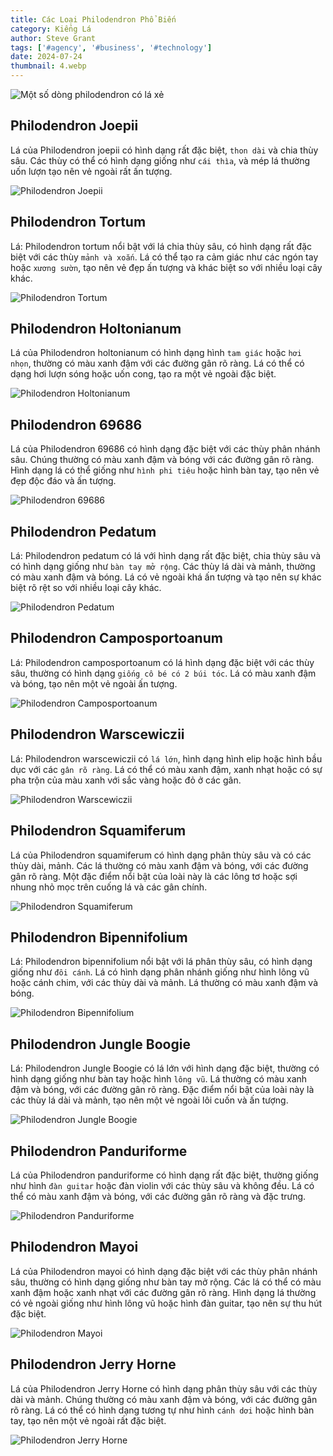 ```yaml
---
title: Các Loại Philodendron Phổ Biến
category: Kiểng Lá
author: Steve Grant
tags: ['#agency', '#business', '#technology']
date: 2024-07-24
thumbnail: 4.webp
---
```


![Một số dòng philodendron có lá xẻ](./1.webp)

## Philodendron Joepii

Lá của Philodendron joepii có hình dạng rất đặc biệt, `thon dài` và chia thùy sâu. Các thùy có thể có hình dạng 
giống như `cái thìa`, và mép lá thường uốn lượn tạo nên vẻ ngoài rất ấn tượng.

![Philodendron Joepii](./2.webp)

## Philodendron Tortum

Lá: Philodendron tortum nổi bật với lá chia thùy sâu, có hình dạng rất đặc biệt với các thùy `mảnh và xoắn`. 
Lá có thể tạo ra cảm giác như các ngón tay hoặc `xương sườn`, tạo nên vẻ đẹp ấn tượng và khác biệt so với nhiều loại cây khác.

![Philodendron Tortum](./3.jpg)

## Philodendron Holtonianum

Lá của Philodendron holtonianum có hình dạng hình `tam giác` hoặc `hơi nhọn`, thường có màu xanh đậm với các 
đường gân rõ ràng. Lá có thể có dạng hơi lượn sóng hoặc uốn cong, tạo ra một vẻ ngoài đặc biệt.

![Philodendron Holtonianum](./4.webp)

## Philodendron 69686

Lá của Philodendron 69686 có hình dạng đặc biệt với các thùy phân nhánh sâu. Chúng thường có màu xanh đậm 
và bóng với các đường gân rõ ràng. Hình dạng lá có thể giống như `hình phi tiêu` hoặc hình bàn tay, tạo nên 
vẻ đẹp độc đáo và ấn tượng.

![Philodendron 69686](./5.webp)

## Philodendron Pedatum

Lá: Philodendron pedatum có lá với hình dạng rất đặc biệt, chia thùy sâu và có hình dạng giống như `bàn tay mở rộng`. 
Các thùy lá dài và mảnh, thường có màu xanh đậm và bóng. Lá có vẻ ngoài khá ấn tượng và tạo nên 
sự khác biệt rõ rệt so với nhiều loại cây khác.

![Philodendron Pedatum](./6.webp)

## Philodendron Camposportoanum

Lá: Philodendron camposportoanum có lá hình dạng đặc biệt với các thùy sâu, thường có hình dạng `giống cô bé có 2 búi tóc`. 
Lá có màu xanh đậm và bóng, tạo nên một vẻ ngoài ấn tượng.

![Philodendron Camposportoanum](./7.webp)

## Philodendron Warscewiczii 

Lá: Philodendron warscewiczii có `lá lớn`, hình dạng hình elip hoặc hình bầu dục với các `gân rõ ràng`. 
Lá có thể có màu xanh đậm, xanh nhạt hoặc có sự pha trộn của màu xanh với sắc vàng hoặc đỏ ở các gân.

![Philodendron Warscewiczii](./8.webp)

## Philodendron Squamiferum

Lá của Philodendron squamiferum có hình dạng phân thùy sâu và có các thùy dài, mảnh. Các lá thường 
có màu xanh đậm và bóng, với các đường gân rõ ràng. Một đặc điểm nổi bật của loài này là các lông 
tơ hoặc sợi nhung nhỏ mọc trên cuống lá và các gân chính.

![Philodendron Squamiferum](./9.webp)

## Philodendron Bipennifolium

Lá: Philodendron bipennifolium nổi bật với lá phân thùy sâu, có hình dạng giống như `đôi cánh`. Lá 
có hình dạng phân nhánh giống như hình lông vũ hoặc cánh chim, với các thùy dài và mảnh. Lá thường 
có màu xanh đậm và bóng.

![Philodendron Bipennifolium](./10.png)

## Philodendron Jungle Boogie

Lá: Philodendron Jungle Boogie có lá lớn với hình dạng đặc biệt, thường có hình dạng giống như bàn 
tay hoặc hình `lông vũ`. Lá thường có màu xanh đậm và bóng, với các đường gân rõ ràng. Đặc điểm nổi 
bật của loài này là các thùy lá dài và mảnh, tạo nên một vẻ ngoài lôi cuốn và ấn tượng.

![Philodendron Jungle Boogie](./11.webp)

## Philodendron Panduriforme

Lá của Philodendron panduriforme có hình dạng rất đặc biệt, thường giống như hình `đàn guitar` hoặc 
đàn violin với các thùy sâu và không đều. Lá có thể có màu xanh đậm và bóng, với các đường gân rõ 
ràng và đặc trưng.

![Philodendron Panduriforme](./12.webp)

## Philodendron Mayoi

Lá của Philodendron mayoi có hình dạng đặc biệt với các thùy phân nhánh sâu, thường có hình dạng 
giống như bàn tay mở rộng. Các lá có thể có màu xanh đậm hoặc xanh nhạt với các đường gân rõ ràng. 
Hình dạng lá thường có vẻ ngoài giống như hình lông vũ hoặc hình đàn guitar, tạo nên sự thu hút đặc biệt.

![Philodendron Mayoi](./13.webp)

## Philodendron Jerry Horne

Lá của Philodendron Jerry Horne có hình dạng phân thùy sâu với các thùy dài và mảnh. Chúng thường có 
màu xanh đậm và bóng, với các đường gân rõ ràng. Lá có thể có hình dạng tương tự như hình `cánh dơi` hoặc 
hình bàn tay, tạo nên một vẻ ngoài rất đặc biệt.

![Philodendron Jerry Horne](./14.webp)
